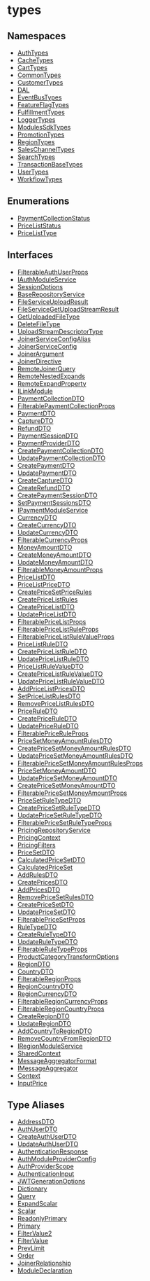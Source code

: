 
# types

## Namespaces

- [AuthTypes](../types/types.AuthTypes.mdx)
- [CacheTypes](../types/types.CacheTypes.mdx)
- [CartTypes](../types/types.CartTypes.mdx)
- [CommonTypes](../types/types.CommonTypes.mdx)
- [CustomerTypes](../types/types.CustomerTypes.mdx)
- [DAL](../types/types.DAL.mdx)
- [EventBusTypes](../types/types.EventBusTypes.mdx)
- [FeatureFlagTypes](../types/types.FeatureFlagTypes.mdx)
- [FulfillmentTypes](../types/types.FulfillmentTypes.mdx)
- [LoggerTypes](../types/types.LoggerTypes.mdx)
- [ModulesSdkTypes](../types/types.ModulesSdkTypes.mdx)
- [PromotionTypes](../types/types.PromotionTypes.mdx)
- [RegionTypes](../types/types.RegionTypes.mdx)
- [SalesChannelTypes](../types/types.SalesChannelTypes.mdx)
- [SearchTypes](../types/types.SearchTypes.mdx)
- [TransactionBaseTypes](../types/types.TransactionBaseTypes.mdx)
- [UserTypes](../types/types.UserTypes.mdx)
- [WorkflowTypes](../types/types.WorkflowTypes.mdx)

## Enumerations

- [PaymentCollectionStatus](../types/enums/types.PaymentCollectionStatus.mdx)
- [PriceListStatus](../types/enums/types.PriceListStatus.mdx)
- [PriceListType](../types/enums/types.PriceListType.mdx)

## Interfaces

- [FilterableAuthUserProps](../types/interfaces/types.FilterableAuthUserProps.mdx)
- [IAuthModuleService](../types/interfaces/types.IAuthModuleService.mdx)
- [SessionOptions](../types/interfaces/types.SessionOptions.mdx)
- [BaseRepositoryService](../types/interfaces/types.BaseRepositoryService.mdx)
- [FileServiceUploadResult](../types/interfaces/types.FileServiceUploadResult.mdx)
- [FileServiceGetUploadStreamResult](../types/interfaces/types.FileServiceGetUploadStreamResult.mdx)
- [GetUploadedFileType](../types/interfaces/types.GetUploadedFileType.mdx)
- [DeleteFileType](../types/interfaces/types.DeleteFileType.mdx)
- [UploadStreamDescriptorType](../types/interfaces/types.UploadStreamDescriptorType.mdx)
- [JoinerServiceConfigAlias](../types/interfaces/types.JoinerServiceConfigAlias.mdx)
- [JoinerServiceConfig](../types/interfaces/types.JoinerServiceConfig.mdx)
- [JoinerArgument](../types/interfaces/types.JoinerArgument.mdx)
- [JoinerDirective](../types/interfaces/types.JoinerDirective.mdx)
- [RemoteJoinerQuery](../types/interfaces/types.RemoteJoinerQuery.mdx)
- [RemoteNestedExpands](../types/interfaces/types.RemoteNestedExpands.mdx)
- [RemoteExpandProperty](../types/interfaces/types.RemoteExpandProperty.mdx)
- [ILinkModule](../types/interfaces/types.ILinkModule.mdx)
- [PaymentCollectionDTO](../types/interfaces/types.PaymentCollectionDTO.mdx)
- [FilterablePaymentCollectionProps](../types/interfaces/types.FilterablePaymentCollectionProps.mdx)
- [PaymentDTO](../types/interfaces/types.PaymentDTO.mdx)
- [CaptureDTO](../types/interfaces/types.CaptureDTO.mdx)
- [RefundDTO](../types/interfaces/types.RefundDTO.mdx)
- [PaymentSessionDTO](../types/interfaces/types.PaymentSessionDTO.mdx)
- [PaymentProviderDTO](../types/interfaces/types.PaymentProviderDTO.mdx)
- [CreatePaymentCollectionDTO](../types/interfaces/types.CreatePaymentCollectionDTO.mdx)
- [UpdatePaymentCollectionDTO](../types/interfaces/types.UpdatePaymentCollectionDTO.mdx)
- [CreatePaymentDTO](../types/interfaces/types.CreatePaymentDTO.mdx)
- [UpdatePaymentDTO](../types/interfaces/types.UpdatePaymentDTO.mdx)
- [CreateCaptureDTO](../types/interfaces/types.CreateCaptureDTO.mdx)
- [CreateRefundDTO](../types/interfaces/types.CreateRefundDTO.mdx)
- [CreatePaymentSessionDTO](../types/interfaces/types.CreatePaymentSessionDTO.mdx)
- [SetPaymentSessionsDTO](../types/interfaces/types.SetPaymentSessionsDTO.mdx)
- [IPaymentModuleService](../types/interfaces/types.IPaymentModuleService.mdx)
- [CurrencyDTO](../types/interfaces/types.CurrencyDTO.mdx)
- [CreateCurrencyDTO](../types/interfaces/types.CreateCurrencyDTO.mdx)
- [UpdateCurrencyDTO](../types/interfaces/types.UpdateCurrencyDTO.mdx)
- [FilterableCurrencyProps](../types/interfaces/types.FilterableCurrencyProps.mdx)
- [MoneyAmountDTO](../types/interfaces/types.MoneyAmountDTO.mdx)
- [CreateMoneyAmountDTO](../types/interfaces/types.CreateMoneyAmountDTO.mdx)
- [UpdateMoneyAmountDTO](../types/interfaces/types.UpdateMoneyAmountDTO.mdx)
- [FilterableMoneyAmountProps](../types/interfaces/types.FilterableMoneyAmountProps.mdx)
- [PriceListDTO](../types/interfaces/types.PriceListDTO.mdx)
- [PriceListPriceDTO](../types/interfaces/types.PriceListPriceDTO.mdx)
- [CreatePriceSetPriceRules](../types/interfaces/types.CreatePriceSetPriceRules.mdx)
- [CreatePriceListRules](../types/interfaces/types.CreatePriceListRules.mdx)
- [CreatePriceListDTO](../types/interfaces/types.CreatePriceListDTO.mdx)
- [UpdatePriceListDTO](../types/interfaces/types.UpdatePriceListDTO.mdx)
- [FilterablePriceListProps](../types/interfaces/types.FilterablePriceListProps.mdx)
- [FilterablePriceListRuleProps](../types/interfaces/types.FilterablePriceListRuleProps.mdx)
- [FilterablePriceListRuleValueProps](../types/interfaces/types.FilterablePriceListRuleValueProps.mdx)
- [PriceListRuleDTO](../types/interfaces/types.PriceListRuleDTO.mdx)
- [CreatePriceListRuleDTO](../types/interfaces/types.CreatePriceListRuleDTO.mdx)
- [UpdatePriceListRuleDTO](../types/interfaces/types.UpdatePriceListRuleDTO.mdx)
- [PriceListRuleValueDTO](../types/interfaces/types.PriceListRuleValueDTO.mdx)
- [CreatePriceListRuleValueDTO](../types/interfaces/types.CreatePriceListRuleValueDTO.mdx)
- [UpdatePriceListRuleValueDTO](../types/interfaces/types.UpdatePriceListRuleValueDTO.mdx)
- [AddPriceListPricesDTO](../types/interfaces/types.AddPriceListPricesDTO.mdx)
- [SetPriceListRulesDTO](../types/interfaces/types.SetPriceListRulesDTO.mdx)
- [RemovePriceListRulesDTO](../types/interfaces/types.RemovePriceListRulesDTO.mdx)
- [PriceRuleDTO](../types/interfaces/types.PriceRuleDTO.mdx)
- [CreatePriceRuleDTO](../types/interfaces/types.CreatePriceRuleDTO.mdx)
- [UpdatePriceRuleDTO](../types/interfaces/types.UpdatePriceRuleDTO.mdx)
- [FilterablePriceRuleProps](../types/interfaces/types.FilterablePriceRuleProps.mdx)
- [PriceSetMoneyAmountRulesDTO](../types/interfaces/types.PriceSetMoneyAmountRulesDTO.mdx)
- [CreatePriceSetMoneyAmountRulesDTO](../types/interfaces/types.CreatePriceSetMoneyAmountRulesDTO.mdx)
- [UpdatePriceSetMoneyAmountRulesDTO](../types/interfaces/types.UpdatePriceSetMoneyAmountRulesDTO.mdx)
- [FilterablePriceSetMoneyAmountRulesProps](../types/interfaces/types.FilterablePriceSetMoneyAmountRulesProps.mdx)
- [PriceSetMoneyAmountDTO](../types/interfaces/types.PriceSetMoneyAmountDTO.mdx)
- [UpdatePriceSetMoneyAmountDTO](../types/interfaces/types.UpdatePriceSetMoneyAmountDTO.mdx)
- [CreatePriceSetMoneyAmountDTO](../types/interfaces/types.CreatePriceSetMoneyAmountDTO.mdx)
- [FilterablePriceSetMoneyAmountProps](../types/interfaces/types.FilterablePriceSetMoneyAmountProps.mdx)
- [PriceSetRuleTypeDTO](../types/interfaces/types.PriceSetRuleTypeDTO.mdx)
- [CreatePriceSetRuleTypeDTO](../types/interfaces/types.CreatePriceSetRuleTypeDTO.mdx)
- [UpdatePriceSetRuleTypeDTO](../types/interfaces/types.UpdatePriceSetRuleTypeDTO.mdx)
- [FilterablePriceSetRuleTypeProps](../types/interfaces/types.FilterablePriceSetRuleTypeProps.mdx)
- [PricingRepositoryService](../types/interfaces/types.PricingRepositoryService.mdx)
- [PricingContext](../types/interfaces/types.PricingContext.mdx)
- [PricingFilters](../types/interfaces/types.PricingFilters.mdx)
- [PriceSetDTO](../types/interfaces/types.PriceSetDTO.mdx)
- [CalculatedPriceSetDTO](../types/interfaces/types.CalculatedPriceSetDTO.mdx)
- [CalculatedPriceSet](../types/interfaces/types.CalculatedPriceSet.mdx)
- [AddRulesDTO](../types/interfaces/types.AddRulesDTO.mdx)
- [CreatePricesDTO](../types/interfaces/types.CreatePricesDTO.mdx)
- [AddPricesDTO](../types/interfaces/types.AddPricesDTO.mdx)
- [RemovePriceSetRulesDTO](../types/interfaces/types.RemovePriceSetRulesDTO.mdx)
- [CreatePriceSetDTO](../types/interfaces/types.CreatePriceSetDTO.mdx)
- [UpdatePriceSetDTO](../types/interfaces/types.UpdatePriceSetDTO.mdx)
- [FilterablePriceSetProps](../types/interfaces/types.FilterablePriceSetProps.mdx)
- [RuleTypeDTO](../types/interfaces/types.RuleTypeDTO.mdx)
- [CreateRuleTypeDTO](../types/interfaces/types.CreateRuleTypeDTO.mdx)
- [UpdateRuleTypeDTO](../types/interfaces/types.UpdateRuleTypeDTO.mdx)
- [FilterableRuleTypeProps](../types/interfaces/types.FilterableRuleTypeProps.mdx)
- [ProductCategoryTransformOptions](../types/interfaces/types.ProductCategoryTransformOptions.mdx)
- [RegionDTO](../types/interfaces/types.RegionDTO.mdx)
- [CountryDTO](../types/interfaces/types.CountryDTO.mdx)
- [FilterableRegionProps](../types/interfaces/types.FilterableRegionProps.mdx)
- [RegionCountryDTO](../types/interfaces/types.RegionCountryDTO.mdx)
- [RegionCurrencyDTO](../types/interfaces/types.RegionCurrencyDTO.mdx)
- [FilterableRegionCurrencyProps](../types/interfaces/types.FilterableRegionCurrencyProps.mdx)
- [FilterableRegionCountryProps](../types/interfaces/types.FilterableRegionCountryProps.mdx)
- [CreateRegionDTO](../types/interfaces/types.CreateRegionDTO.mdx)
- [UpdateRegionDTO](../types/interfaces/types.UpdateRegionDTO.mdx)
- [AddCountryToRegionDTO](../types/interfaces/types.AddCountryToRegionDTO.mdx)
- [RemoveCountryFromRegionDTO](../types/interfaces/types.RemoveCountryFromRegionDTO.mdx)
- [IRegionModuleService](../types/interfaces/types.IRegionModuleService.mdx)
- [SharedContext](../types/interfaces/types.SharedContext.mdx)
- [MessageAggregatorFormat](../types/interfaces/types.MessageAggregatorFormat.mdx)
- [IMessageAggregator](../types/interfaces/types.IMessageAggregator.mdx)
- [Context](../types/interfaces/types.Context.mdx)
- [InputPrice](../types/interfaces/types.InputPrice.mdx)

## Type Aliases

- [AddressDTO](../types/types/types.AddressDTO.mdx)
- [AuthUserDTO](../types/types/types.AuthUserDTO.mdx)
- [CreateAuthUserDTO](../types/types/types.CreateAuthUserDTO.mdx)
- [UpdateAuthUserDTO](../types/types/types.UpdateAuthUserDTO.mdx)
- [AuthenticationResponse](../types/types/types.AuthenticationResponse.mdx)
- [AuthModuleProviderConfig](../types/types/types.AuthModuleProviderConfig.mdx)
- [AuthProviderScope](../types/types/types.AuthProviderScope.mdx)
- [AuthenticationInput](../types/types/types.AuthenticationInput.mdx)
- [JWTGenerationOptions](../types/types/types.JWTGenerationOptions.mdx)
- [Dictionary](../types/types/types.Dictionary.mdx)
- [Query](../types/types/types.Query.mdx)
- [ExpandScalar](../types/types/types.ExpandScalar.mdx)
- [Scalar](../types/types/types.Scalar.mdx)
- [ReadonlyPrimary](../types/types/types.ReadonlyPrimary.mdx)
- [Primary](../types/types/types.Primary.mdx)
- [FilterValue2](../types/types/types.FilterValue2.mdx)
- [FilterValue](../types/types/types.FilterValue.mdx)
- [PrevLimit](../types/types/types.PrevLimit.mdx)
- [Order](../types/types/types.Order.mdx)
- [JoinerRelationship](../types/types/types.JoinerRelationship.mdx)
- [ModuleDeclaration](../types/types/types.ModuleDeclaration.mdx)
